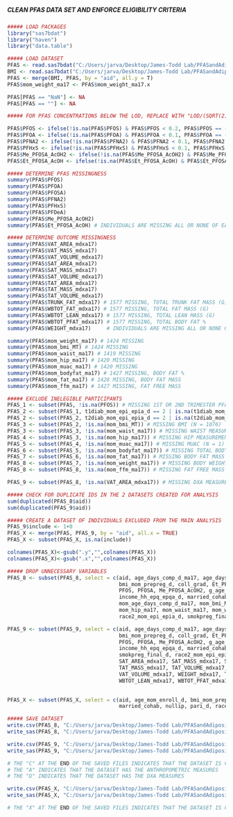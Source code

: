 #####                                                        #####
##### CLEAN PFAS DATA SET AND ENFORCE ELIGIBILITY CRITERIA #####
#####                                                        #####

```r
##### LOAD PACKAGES
library("sas7bdat")
library("haven")
library("data.table")

```

```r
##### LOAD DATASET
PFAS <- read.sas7bdat("C:/Users/jarva/Desktop/James-Todd Lab/PFASandAdiposity/Data/ja_062922_2.sas7bdat")
BMI <- read.sas7bdat("C:/Users/jarva/Desktop/James-Todd Lab/PFASandAdiposity/Data/ja_071022.sas7bdat")
PFAS <- merge(BMI, PFAS, by = "aid", all.y = T)
PFAS$mom_weight_ma17 <- PFAS$mom_weight_ma17.x 

PFAS[PFAS == "NaN"] <- NA
PFAS[PFAS == ""] <- NA

```

```r
##### FOR PFAS CONCENTRATIONS BELOW THE LOD, REPLACE WITH "LOD/(SQRT(2))"

PFAS$PFOS <- ifelse(!is.na(PFAS$PFOS) & PFAS$PFOS < 0.2, PFAS$PFOS == (0.2/(sqrt(2))), PFAS$PFOS)
PFAS$PFOA <- ifelse(!is.na(PFAS$PFOA) & PFAS$PFOA < 0.1, PFAS$PFOA == (0.1/(sqrt(2))), PFAS$PFOA)
PFAS$PFNA2 <- ifelse(!is.na(PFAS$PFNA2) & PFAS$PFNA2 < 0.1, PFAS$PFNA2 == (0.1/(sqrt(2))), PFAS$PFNA2)
PFAS$PFHxS <- ifelse(!is.na(PFAS$PFHxS) & PFAS$PFHxS < 0.1, PFAS$PFHxS == (0.1/(sqrt(2))), PFAS$PFHxS)
PFAS$Me_PFOSA_AcOH2 <- ifelse(!is.na(PFAS$Me_PFOSA_AcOH2) & PFAS$Me_PFOSA_AcOH2 < 0.1, PFAS$Me_PFOSA_AcOH2 == (0.1/(sqrt(2))), PFAS$Me_PFOSA_AcOH2)
PFAS$Et_PFOSA_AcOH <- ifelse(!is.na(PFAS$Et_PFOSA_AcOH) & PFAS$Et_PFOSA_AcOH < 0.1, PFAS$Et_PFOSA_AcOH == (0.1/(sqrt(2))), PFAS$Et_PFOSA_AcOH)

```

```r
##### DETERMINE PFAS MISSINGNESS
summary(PFAS$PFOS)
summary(PFAS$PFOA)
summary(PFAS$PFOSA)
summary(PFAS$PFNA2)
summary(PFAS$PFHxS)
summary(PFAS$PFDeA)
summary(PFAS$Me_PFOSA_AcOH2)
summary(PFAS$Et_PFOSA_AcOH) # INDIVIDUALS ARE MISSING ALL OR NONE OF EACH PFAS (N = 483)

##### DETERMINE OUTCOME MISSINGNESS
summary(PFAS$VAT_AREA_mdxa17)
summary(PFAS$VAT_MASS_mdxa17)
summary(PFAS$VAT_VOLUME_mdxa17)
summary(PFAS$SAT_AREA_mdxa17)
summary(PFAS$SAT_MASS_mdxa17)
summary(PFAS$SAT_VOLUME_mdxa17)
summary(PFAS$TAT_AREA_mdxa17)
summary(PFAS$TAT_MASS_mdxa17)
summary(PFAS$TAT_VOLUME_mdxa17) 
summary(PFAS$TRUNK_FAT_mdxa17) # 1577 MISSING, TOTAL TRUNK FAT MASS (G)
summary(PFAS$WBTOT_FAT_mdxa17) # 1577 MISSING, TOTAL FAT MASS (G)
summary(PFAS$WBTOT_LEAN_mdxa17) # 1577 MISSING, TOTAL LEAN MASS (G)
summary(PFAS$WBTOT_PFAT_mdxa17) # 1577 MISSING, TOTAL BODY FAT %
summary(PFAS$WEIGHT_mdxa17)     # INDIVIDUALS ARE MISSING ALL OR NONE OF EACH DXA MEASURE (N = 1577)

summary(PFAS$mom_weight_ma17) # 1424 MISSING
summary(PFAS$mom_bmi_MT) # 1424 MISSING
summary(PFAS$mom_waist_ma17) # 1419 MISSING
summary(PFAS$mom_hip_ma17) # 1420 MISSING
summary(PFAS$mom_muac_ma17) # 1420 MISSING
summary(PFAS$mom_bodyfat_ma17) # 1427 MISSING, BODY FAT %
summary(PFAS$mom_fat_ma17) # 1428 MISSING, BODY FAT MASS
summary(PFAS$mom_ffm_ma17) # 1427 MISSING, FAT FREE MASS

```

```r
##### EXCLUDE INELEGIBLE PARTICIPANTS
PFAS_1 <- subset(PFAS, !is.na(PFOS)) # MISSING 1ST OR 2ND TRIMESTER PFAS DATA (I.E., 22 WEEKS GESTATION)
PFAS_2 <- subset(PFAS_1, t1diab_mom_epi_epia_d == 2 | is.na(t1diab_mom_epi_epia_d)) # HISTORY OF T1 DIABETES
PFAS_2 <- subset(PFAS_2, t2diab_mom_epi_epia_d == 2 | is.na(t2diab_mom_epi_epia_d)) # HISTORY OF T2 DIABETES
PFAS_3 <- subset(PFAS_2, !is.na(mom_bmi_MT)) # MISSING BMI (N = 1076)
PFAS_3 <- subset(PFAS_3, !is.na(mom_waist_ma17)) # MISSING WAIST MEASUREMENT (N = 0)
PFAS_4 <- subset(PFAS_3, !is.na(mom_hip_ma17)) # MISSING HIP MEASUREMENT (N = 1)
PFAS_5 <- subset(PFAS_4, !is.na(mom_muac_ma17)) # MISSING MUAC (N = 1)
PFAS_6 <- subset(PFAS_5, !is.na(mom_bodyfat_ma17)) # MISSING TOTAL BODY FAT % (N = 3)
PFAS_7 <- subset(PFAS_6, !is.na(mom_fat_ma17)) # MISSING BODY FAT MASS (N = 1)
PFAS_8 <- subset(PFAS_7, !is.na(mom_weight_ma17)) # MISSING BODY WEIGHT (N = 0)
PFAS_8 <- subset(PFAS_8, !is.na(mom_ffm_ma17)) # MISSING FAT FREE MASS (N = 0)

PFAS_9 <- subset(PFAS_8, !is.na(VAT_AREA_mdxa17)) # MISSING DXA MEASURES (N = 121)

```

```r
##### CHECK FOR DUPLICATE IDS IN THE 2 DATASETS CREATED FOR ANALYSIS
sum(duplicated(PFAS_8$aid))
sum(duplicated(PFAS_9$aid))

```

```r
##### CREATE A DATASET OF INDIVIDUALS EXCLUDED FROM THE MAIN ANALYSIS
PFAS_9$include <- 1+0
PFAS_X <- merge(PFAS, PFAS_9, by = "aid", all.x = TRUE)
PFAS_X <- subset(PFAS_X, is.na(include))

colnames(PFAS_X)<-gsub(".y","",colnames(PFAS_X))
colnames(PFAS_X)<-gsub(".x","",colnames(PFAS_X))

```

```r
##### DROP UNNECESSARY VARIABLES
PFAS_8 <- subset(PFAS_8, select = c(aid, age_days_comp_d_ma17, age_days_mdxa17, age_mom_enroll_d, 
                                    bmi_mom_prepreg_d, coll_grad, Et_PFOSA_AcOH, PFDeA, PFHxS, PFNA2, PFOA, 
                                    PFOS, PFOSA, Me_PFOSA_AcOH2, g_age_days_COLL_D_BLD1, gt70k, 
                                    income_hh_epq_epqa_d, married_cohab, mom_muac_ma17, mom_ffm_ma17, 
                                    mom_age_days_comp_d_ma17, mom_bmi_MT, mom_bodyfat_ma17, mom_fat_ma17, 
                                    mom_hip_ma17, mom_waist_ma17, mom_weight_ma17, nullip, parity_d, 
                                    race2_mom_epi_epia_d, smokpreg_final_d))

PFAS_9 <- subset(PFAS_9, select = c(aid, age_days_comp_d_ma17, age_days_mdxa17, age_mom_enroll_d, 
                                    bmi_mom_prepreg_d, coll_grad, Et_PFOSA_AcOH, PFDeA, PFHxS, PFNA2, PFOA, 
                                    PFOS, PFOSA, Me_PFOSA_AcOH2, g_age_days_COLL_D_BLD1, gt70k, nullip,
                                    income_hh_epq_epqa_d, married_cohab, parity_d, mom_ffm_ma17, 
                                    smokpreg_final_d, race2_mom_epi_epia_d, mom_age_days_mdxa17, 
                                    SAT_AREA_mdxa17, SAT_MASS_mdxa17, SAT_VOLUME_mdxa17, TAT_AREA_mdxa17,
                                    TAT_MASS_mdxa17, TAT_VOLUME_mdxa17, VAT_AREA_mdxa17, VAT_MASS_mdxa17,
                                    VAT_VOLUME_mdxa17, WEIGHT_mdxa17, TRUNK_FAT_mdxa17, WBTOT_FAT_mdxa17,
                                    WBTOT_LEAN_mdxa17, WBTOT_PFAT_mdxa17))

 
PFAS_X <- subset(PFAS_X, select = c(aid, age_mom_enroll_d, bmi_mom_prepreg_d, coll_grad, gt70k, 
                                    married_cohab, nullip, pari_d, race2_mom_epi_epia_d, smokpreg_final_d))

##### SAVE DATASET
write.csv(PFAS_8, "C:/Users/jarva/Desktop/James-Todd Lab/PFASandAdiposity/Data/PFAS_A_C.csv", row.names = T)
write_sas(PFAS_8, "C:/Users/jarva/Desktop/James-Todd Lab/PFASandAdiposity/Data/PFAS_A_C.sas7bdat")

write.csv(PFAS_9, "C:/Users/jarva/Desktop/James-Todd Lab/PFASandAdiposity/Data/PFAS_D_C.csv", row.names = T)
write_sas(PFAS_9, "C:/Users/jarva/Desktop/James-Todd Lab/PFASandAdiposity/Data/PFAS_D_C.sas7bdat")

# THE "C" AT THE END OF THE SAVED FILES INDICATES THAT THE DATASET IS CLEAN
# THE "A" INDICATES THAT THE DATASET HAS THE ANTHROPOMETRIC MEASURES
# THE "D" INDICATES THAT THE DATASET HAS THE DXA MEASURES

write.csv(PFAS_X, "C:/Users/jarva/Desktop/James-Todd Lab/PFASandAdiposity/Data/PFAS_X.csv", row.names = T)
write_sas(PFAS_X, "C:/Users/jarva/Desktop/James-Todd Lab/PFASandAdiposity/Data/PFAS_X.sas7bdat")

# THE "X" AT THE END OF THE SAVED FILES INDICATES THAT THE DATASET IS COMPOSED OF EXCLUDED INDIVIDUALS

```
